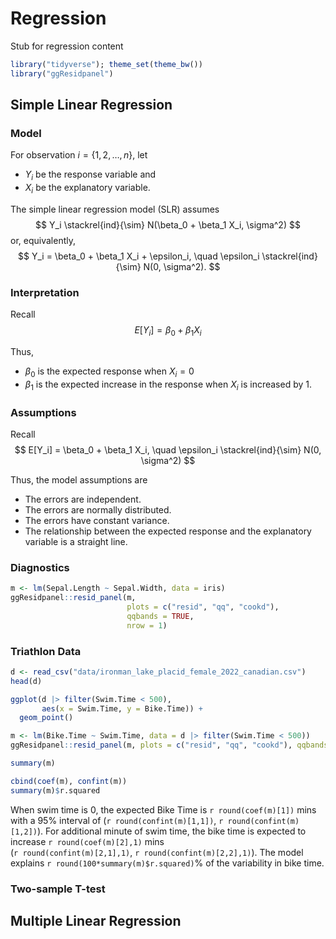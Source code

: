 # Regression

Stub for regression content

```r
library("tidyverse"); theme_set(theme_bw())
library("ggResidpanel")
```

## Simple Linear Regression

### Model

For observation $i = \{1,2,\ldots,n\}$, let

- $Y_i$ be the response variable and
- $X_i$ be the explanatory variable.

The simple linear regression model (SLR) assumes
$$ 
Y_i \stackrel{ind}{\sim} N(\beta_0 + \beta_1 X_i, \sigma^2)
$$
or, equivalently,
$$ 
Y_i = \beta_0 + \beta_1 X_i + \epsilon_i, \quad \epsilon_i \stackrel{ind}{\sim} N(0, \sigma^2).
$$

### Interpretation

Recall
$$ 
E[Y_i] = \beta_0 + \beta_1 X_i
$$

Thus,

- $\beta_0$ is the expected response when $X_i=0$ \pause
- $\beta_1$ is the expected increase in the response when $X_i$ is increased by 1.




### Assumptions

Recall
$$ 
E[Y_i] = \beta_0 + \beta_1 X_i, \quad \epsilon_i \stackrel{ind}{\sim} N(0, \sigma^2)
$$

Thus, the model assumptions are 

- The errors are independent.
- The errors are normally distributed.
- The errors have constant variance.
- The relationship between the expected response and the explanatory variable
is a straight line. 



### Diagnostics

```r
m <- lm(Sepal.Length ~ Sepal.Width, data = iris)
ggResidpanel::resid_panel(m, 
                          plots = c("resid", "qq", "cookd"), 
                          qqbands = TRUE, 
                          nrow = 1)
```

### Triathlon Data

```r
d <- read_csv("data/ironman_lake_placid_female_2022_canadian.csv")
head(d)
```

```r
ggplot(d |> filter(Swim.Time < 500), 
       aes(x = Swim.Time, y = Bike.Time)) + 
  geom_point()
```

```r
m <- lm(Bike.Time ~ Swim.Time, data = d |> filter(Swim.Time < 500))
ggResidpanel::resid_panel(m, plots = c("resid", "qq", "cookd"), qqbands = TRUE, nrow = 1)
```

```r
summary(m)
```

```r
cbind(coef(m), confint(m))
summary(m)$r.squared
```

When swim time is 0, the expected Bike Time is 
`r round(coef(m)[1])` mins with a 95\% interval of 
(`r round(confint(m)[1,1])`, `r round(confint(m)[1,2])`).
For additional minute of swim time, 
the bike time is expected to increase 
`r round(coef(m)[2],1)` mins  
(`r round(confint(m)[2,1],1)`, `r round(confint(m)[2,2],1)`).
The model explains 
`r round(100*summary(m)$r.squared)`\% of the variability
in bike time.

### Two-sample T-test



## Multiple Linear Regression

